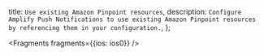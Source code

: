   title: `Use existing Amazon Pinpoint resources`,
  description: `Configure Amplify Push Notifications to use existing Amazon Pinpoint resources by referencing them in your configuration.`,
};


<Fragments fragments={{ios: ios0}} />

